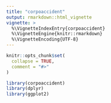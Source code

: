 ```yaml
---
title: "corpoaccident"
output: rmarkdown::html_vignette
vignette: >
  %\VignetteIndexEntry{corpoaccident}
  %\VignetteEngine{knitr::rmarkdown}
  %\VignetteEncoding{UTF-8}
---
```


```r
knitr::opts_chunk$set(
  collapse = TRUE,
  comment = "#>"
)
```

```r
library(corpoaccident)
library(dplyr)
library(ggplot2)
```
